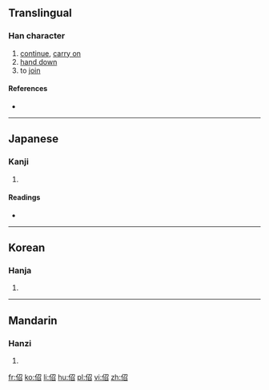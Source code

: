 ==Translingual==

===Han character===
{{Han char|rn=9|rad=人|as=05|sn=7|four=|canj=人尸竹口 (OSHR)|ids=⿰[[亻]][[召]]}}

# [[continue]], [[carry on]]
# [[hand down]]
# to [[join]]

====References====
* {{Han ref|kx=0098.050|dkj=00501|dj=0206.160|hdz=10140.060|uh=4F4B|ud=20299}}

----

==Japanese==

===Kanji===
{{ja-kanji|grade=|rs=人05}}

# {{defn|lang=ja|sort=人05}}

====Readings====
* {{ja-readings|on=[[しょう]] (shō), [[じょう]] (jō)|kun=[[たすける]] (tasukeru)}}

----

==Korean==

===Hanja===
{{ko-hanja|hangeul=소|rv=so|mr=so}}

# {{defn|lang=ko|sort=人05}}

----

==Mandarin==

===Hanzi===
{{cmn-hanzi|pin=[[shào]] ([[shao4]])|wg=<sup>4</sup>}}

# {{defn|lang=cmn|sort=人05}}

[[fr:佋]]
[[ko:佋]]
[[li:佋]]
[[hu:佋]]
[[pl:佋]]
[[vi:佋]]
[[zh:佋]]